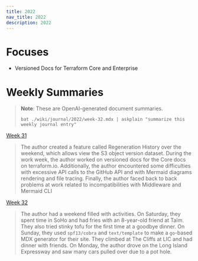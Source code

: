 ```yaml
---
title: 2022
nav_title: 2022
description: 2022
---
```


# Focuses

- Versioned Docs for Terraform Core and Enterprise

# Weekly Summaries

> **Note**: These are OpenAI-generated document summaries.
>
> `bat ./wiki/journal/2022/week-32.mdx | askplain "summarize this weekly journal entry"`

[Week 31](/wiki/journal/2022/week-31)

> The author created a feature called Regeneration History over the weekend, which allows view the S3 object version dataset. During the work week, the author worked on versioned docs for the Core docs on terraform.io. Additionally, the author encountered some difficulties with excessive API calls to the GitHub API and with Mermaid diagrams rendering and file tracing. Finally, the author faced back to back problems at work related to incompatibilities with Middleware and Mermaid CLI

[Week 32](/wiki/journal/2022/week-32)

> The author had a weekend filled with activities. On Saturday, they spent time in SoHo and had fries with an 8-year-old friend at Taïm. They also tried stinky tofu for the first time at a goodbye dinner. On Sunday, they used `spf13/cobra` and `text/template` to make a `go`-based MDX generator for their site. They climbed at The Cliffs at LIC and had dinner with friends. On Monday, the author drove on the Long Island Expressway and saw many cars pulled over due to a pot hole.

